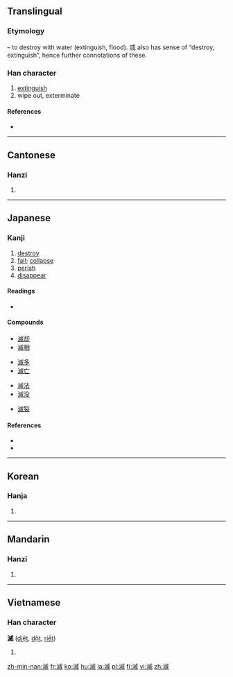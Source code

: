 {{also|灭}}
==Translingual==

===Etymology===
{{Han compound|水|alt1=氵|t1=water|烕|c1=s|c2=p|ls=psc}} – to destroy with water (extinguish, flood). 烕 also has sense of “destroy, extinguish”, hence further connotations of these.

===Han character===
{{Han char|rn=85|rad=水|as=10|sn=13|four=3315<sub>0</sub>|canj=水戈竹火 (EIHF)}}

# [[extinguish]]
# wipe out, exterminate

====References====
* {{Han ref|kx=0642.010|dkj=18008|dj=1049.090|hdz=31696.090|uh=6EC5|ud=28357|bh=B7C0|bd=47040}}

----

==Cantonese==

===Hanzi===
{{yue-hanzi|jyut=|y=mit6|sim=灭}}

# {{defn|lang=yue|sort=水10}}

----

==Japanese==

===Kanji===
{{ja-kanji|grade=c|rs=水10}}

# [[destroy]]
# [[fall]]; [[collapse]]
# [[perish]]
# [[disappear]]

====Readings====
* {{ja-readings|on=[[めつ]] (metsu), [[べつ]] (betsu)|kun=[[ほろびる]] (horobiru), [[ほろぼす]] (horobosu)}}

====Compounds====
{{top4}}
* [[滅却]]
* [[滅相]]
{{mid4}}
* [[滅多]]
* [[滅亡]]
{{mid4}}
* [[滅法]]
* [[滅没]]
{{mid4}}
* [[滅裂]]
{{bottom}}

====References====
* {{S-JIS|96C5}}
* {{JIS|4C47}}

----

==Korean==

===Hanja===
{{ko-hanja|hangeul=멸|eumhun=|rv=myeol|mr=myŏl|y=myel}}

# {{defn|lang=ko|sort=水10}}

----

==Mandarin==

===Hanzi===
{{cmn-hanzi|sim=灭|pin=[[miè]] ([[mie4]])|wg=mieh<sup>4</sup>}}

# {{defn|lang=cmn|sort=水10}}

----

==Vietnamese==

===Han character===
'''滅'''  ([[diệt]], [[dột]], [[riết]])

# {{defn|lang=vi}}

[[zh-min-nan:滅]]
[[fr:滅]]
[[ko:滅]]
[[hu:滅]]
[[ja:滅]]
[[pl:滅]]
[[fi:滅]]
[[vi:滅]]
[[zh:滅]]